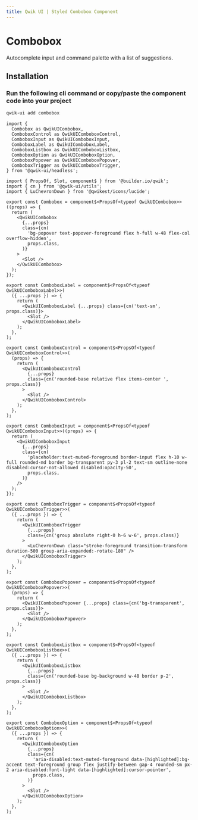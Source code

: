 ```yaml
---
title: Qwik UI | Styled Combobox Component
---
```



<StatusBanner status={statusByComponent.styled.Combobox} />

# Combobox

Autocomplete input and command palette with a list of suggestions.

<Showcase name="hero" />

## Installation

### Run the following cli command or copy/paste the component code into your project

```sh
qwik-ui add combobox
```

```tsx
import {
  Combobox as QwikUICombobox,
  ComboboxControl as QwikUIComboboxControl,
  ComboboxInput as QwikUIComboboxInput,
  ComboboxLabel as QwikUIComboboxLabel,
  ComboboxListbox as QwikUIComboboxListbox,
  ComboboxOption as QwikUIComboboxOption,
  ComboboxPopover as QwikUIComboboxPopover,
  ComboboxTrigger as QwikUIComboboxTrigger,
} from '@qwik-ui/headless';

import { PropsOf, Slot, component$ } from '@builder.io/qwik';
import { cn } from '@qwik-ui/utils';
import { LuChevronDown } from '@qwikest/icons/lucide';

export const Combobox = component$<PropsOf<typeof QwikUICombobox>>((props) => {
  return (
    <QwikUICombobox
      {...props}
      class={cn(
        'bg-popover text-popover-foreground flex h-full w-48 flex-col overflow-hidden',
        props.class,
      )}
    >
      <Slot />
    </QwikUICombobox>
  );
});

export const ComboboxLabel = component$<PropsOf<typeof QwikUIComboboxLabel>>(
  ({ ...props }) => {
    return (
      <QwikUIComboboxLabel {...props} class={cn('text-sm', props.class)}>
        <Slot />
      </QwikUIComboboxLabel>
    );
  },
);

export const ComboboxControl = component$<PropsOf<typeof QwikUIComboboxControl>>(
  (props) => {
    return (
      <QwikUIComboboxControl
        {...props}
        class={cn('rounded-base relative flex items-center ', props.class)}
      >
        <Slot />
      </QwikUIComboboxControl>
    );
  },
);

export const ComboboxInput = component$<PropsOf<typeof QwikUIComboboxInput>>((props) => {
  return (
    <QwikUIComboboxInput
      {...props}
      class={cn(
        'placeholder:text-muted-foreground border-input flex h-10 w-full rounded-md border bg-transparent py-3 pl-2 text-sm outline-none disabled:cursor-not-allowed disabled:opacity-50',
        props.class,
      )}
    />
  );
});

export const ComboboxTrigger = component$<PropsOf<typeof QwikUIComboboxTrigger>>(
  ({ ...props }) => {
    return (
      <QwikUIComboboxTrigger
        {...props}
        class={cn('group absolute right-0 h-6 w-6', props.class)}
      >
        <LuChevronDown class="stroke-foreground transition-transform duration-500 group-aria-expanded:-rotate-180" />
      </QwikUIComboboxTrigger>
    );
  },
);

export const ComboboxPopover = component$<PropsOf<typeof QwikUIComboboxPopover>>(
  (props) => {
    return (
      <QwikUIComboboxPopover {...props} class={cn('bg-transparent', props.class)}>
        <Slot />
      </QwikUIComboboxPopover>
    );
  },
);

export const ComboboxListbox = component$<PropsOf<typeof QwikUIComboboxListbox>>(
  ({ ...props }) => {
    return (
      <QwikUIComboboxListbox
        {...props}
        class={cn('rounded-base bg-background w-48 border p-2', props.class)}
      >
        <Slot />
      </QwikUIComboboxListbox>
    );
  },
);

export const ComboboxOption = component$<PropsOf<typeof QwikUIComboboxOption>>(
  ({ ...props }) => {
    return (
      <QwikUIComboboxOption
        {...props}
        class={cn(
          'aria-disabled:text-muted-foreground data-[highlighted]:bg-accent text-foreground group flex justify-between gap-4 rounded-sm px-2 aria-disabled:font-light data-[highlighted]:cursor-pointer',
          props.class,
        )}
      >
        <Slot />
      </QwikUIComboboxOption>
    );
  },
);
```
